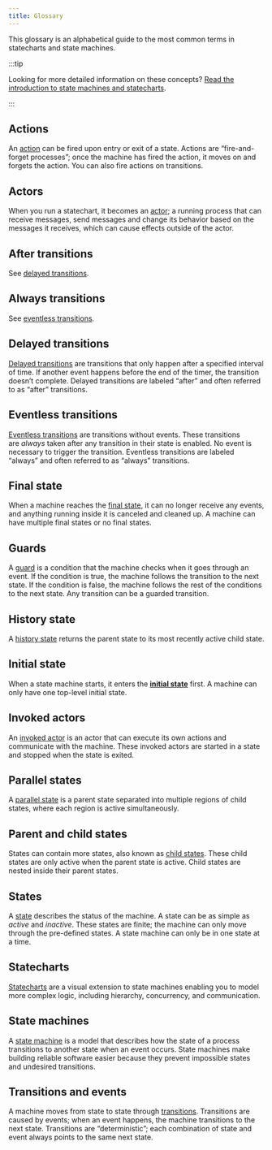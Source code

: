 ```yaml
---
title: Glossary
---
```


This glossary is an alphabetical guide to the most common terms in statecharts and state machines.

:::tip

Looking for more detailed information on these concepts? [Read the introduction to state machines and statecharts](/state-machines-and-statecharts).

:::

## Actions

An [action](/actions-and-actors/entry-and-exit-actions) can be fired upon entry or exit of a state. Actions are “fire-and-forget processes”; once the machine has fired the action, it moves on and forgets the action. You can also fire actions on transitions.

## Actors

When you run a statechart, it becomes an [actor](/actions-and-actors/actors); a running process that can receive messages, send messages and change its behavior based on the messages it receives, which can cause effects outside of the actor.

## After transitions

See [delayed transitions](#delayed-transitions).

## Always transitions

See [eventless transitions](#eventless-transitions).

## Delayed transitions

[Delayed transitions](/transitions-and-events/delayed-transitions) are transitions that only happen after a specified interval of time. If another event happens before the end of the timer, the transition doesn’t complete. Delayed transitions are labeled “after” and often referred to as “after” transitions.

## Eventless transitions

[Eventless transitions](/transitions-and-events/eventless-transitions) are transitions without events. These transitions are *always* taken after any transition in their state is enabled. No event is necessary to trigger the transition. Eventless transitions are labeled “always” and often referred to as “always” transitions.

## Final state

When a machine reaches the [final state](/states/final-states), it can no longer receive any events, and anything running inside it is canceled and cleaned up. A machine can have multiple final states or no final states.

## Guards

A [guard](/transitions-and-events/guards) is a condition that the machine checks when it goes through an event. If the condition is true, the machine follows the transition to the next state. If the condition is false, the machine follows the rest of the conditions to the next state. Any transition can be a guarded transition.

## History state

A [history state](/states/history-states) returns the parent state to its most recently active child state.

## Initial state

When a state machine starts, it enters the [**initial state**](/states/initial-states) first. A machine can only have one top-level initial state.

## Invoked actors

An [invoked actor](/actions-and-actors/actors) is an actor that can execute its own actions and communicate with the machine. These invoked actors are started in a state and stopped when the state is exited.

## Parallel states

A [parallel state](/states/parallel-states) is a parent state separated into multiple regions of child states, where each region is active simultaneously.

## Parent and child states

States can contain more states, also known as [child states](/states/parent-states). These child states are only active when the parent state is active. Child states are nested inside their parent states.

## States

A [state](/states/intro) describes the status of the machine. A state can be as simple as _active_ and _inactive_. These states are finite; the machine can only move through the pre-defined states. A state machine can only be in one state at a time.

## Statecharts

[Statecharts](/state-machines-and-statecharts) are a visual extension to state machines enabling you to model more complex logic, including hierarchy, concurrency, and communication.

## State machines

A [state machine](/state-machines-and-statecharts) is a model that describes how the state of a process transitions to another state when an event occurs. State machines make building reliable software easier because they prevent impossible states and undesired transitions.

## Transitions and events

A machine moves from state to state through [transitions](/transitions-and-events/intro). Transitions are caused by events; when an event happens, the machine transitions to the next state. Transitions are “deterministic”; each combination of state and event always points to the same next state.
